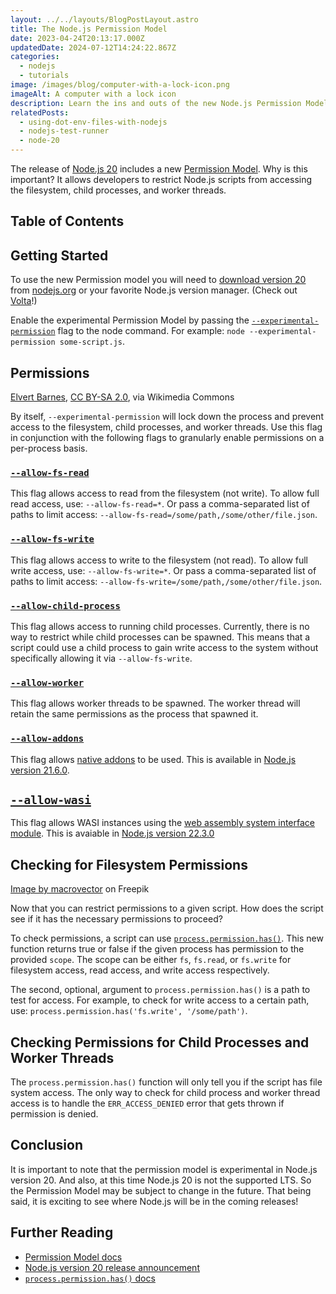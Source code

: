 ```yaml
---
layout: ../../layouts/BlogPostLayout.astro
title: The Node.js Permission Model
date: 2023-04-24T20:13:17.000Z
updatedDate: 2024-07-12T14:24:22.867Z
categories:
  - nodejs
  - tutorials
image: /images/blog/computer-with-a-lock-icon.png
imageAlt: A computer with a lock icon
description: Learn the ins and outs of the new Node.js Permission Model.
relatedPosts:
  - using-dot-env-files-with-nodejs
  - nodejs-test-runner
  - node-20
---
```


The release of [Node.js 20](../node-20/) includes a new [Permission Model](https://nodejs.org/api/permissions.html#permission-model).
Why is this important? It allows developers to restrict Node.js scripts from
accessing the filesystem, child processes, and worker threads.

## Table of Contents

## Getting Started

To use the new Permission model you will need to [download version 20](https://nodejs.org/en/download)
from [nodejs.org](https://nodejs.org/) or your favorite Node.js version manager.
(Check out [Volta](https://volta.sh/)!)

Enable the experimental Permission Model by passing the
[`--experimental-permission`](https://nodejs.org/api/cli.html#--experimental-permission)
flag to the node command. For example: `node --experimental-permission some-script.js`.

## Permissions

<ImageWithAttribution src="/images/blog/node-tutorials/restricted-area-sign.jpg" alt="A sign that says 'Restricted Area: Do Not Enter'">
  <a href="https://commons.wikimedia.org/wiki/File:Not_My_Presidents_Day_IMG_1928_(32663134670).jpg">Elvert Barnes</a>,
  <a href="https://creativecommons.org/licenses/by-sa/2.0/">CC BY-SA 2.0</a>, via Wikimedia Commons
</ImageWithAttribution>

By itself, `--experimental-permission` will lock down the process and prevent access
to the filesystem, child processes, and worker threads. Use this flag in conjunction
with the following flags to granularly enable permissions on a per-process basis.

### [`--allow-fs-read`](https://nodejs.org/api/cli.html#--allow-fs-read)

This flag allows access to read from the filesystem (not write). To allow
full read access, use: `--allow-fs-read=*`. Or pass a comma-separated list
of paths to limit access: `--allow-fs-read=/some/path,/some/other/file.json`.

### [`--allow-fs-write`](https://nodejs.org/api/cli.html#--allow-fs-write)

This flag allows access to write to the filesystem (not read). To allow
full write access, use: `--allow-fs-write=*`. Or pass a comma-separated list
of paths to limit access: `--allow-fs-write=/some/path,/some/other/file.json`.

### [`--allow-child-process`](https://nodejs.org/api/cli.html#--allow-child-process)

This flag allows access to running child processes. Currently, there is no way to
restrict while child processes can be spawned. This means that a script could use
a child process to gain write access to the system without specifically allowing
it via `--allow-fs-write`.

### [`--allow-worker`](https://nodejs.org/api/cli.html#--allow-worker)

This flag allows worker threads to be spawned. The worker thread will retain the
same permissions as the process that spawned it.

### [`--allow-addons`](https://nodejs.org/docs/latest/api/cli.html#--allow-addons)

This flag allows [native addons](https://nodejs.org/api/addons.html) to be used.
This is available in [Node.js version 21.6.0](https://nodejs.org/en/blog/release/v21.6.0#changes-to-the-permission-model).

## [`--allow-wasi`](https://nodejs.org/docs/latest/api/cli.html#--allow-wasi)

This flag allows WASI instances using the [web assembly system interface module](https://nodejs.org/docs/latest/api/wasi.html).
This is avaiable in [Node.js version 22.3.0](https://nodejs.org/en/blog/release/v22.3.0)

<RandomSupport />

## Checking for Filesystem Permissions

<ImageWithAttribution src="/images/blog/node-tutorials/id-badges.jpg" alt="A bunch of ID badges hanging from lanyards">
  <a href="https://www.freepik.com/free-vector/id-cards-badges-realistic-set_6168872.htm">Image by macrovector</a> on Freepik
</ImageWithAttribution>

Now that you can restrict permissions to a given script. How does the script see
if it has the necessary permissions to proceed?

To check permissions, a script can use [`process.permission.has()`](https://nodejs.org/api/process.html#processpermissionhasscope-reference).
This new function returns true or false if the given process has permission to the
provided `scope`. The scope can be either `fs`, `fs.read`, or `fs.write` for filesystem access,
read access, and write access respectively.

The second, optional, argument to `process.permission.has()` is a path to test
for access. For example, to check for write access to a certain path, use:
`process.permission.has('fs.write', '/some/path')`.

## Checking Permissions for Child Processes and Worker Threads

The `process.permission.has()` function will only tell you if the script has
file system access. The only way to check for child process and worker thread access
is to handle the `ERR_ACCESS_DENIED` error that gets thrown if permission is denied.

<Ad />

## Conclusion

It is important to note that the permission model is experimental in Node.js version
20. And also, at this time Node.js 20 is not the supported LTS. So the Permission
Model may be subject to change in the future. That being said, it is exciting to
see where Node.js will be in the coming releases!

## Further Reading

- [Permission Model docs](https://nodejs.org/api/permissions.html#permission-model)
- [Node.js version 20 release announcement](https://nodejs.org/en/blog/announcements/v20-release-announce)
- [`process.permission.has()` docs](https://nodejs.org/api/process.html#processpermissionhasscope-reference)
